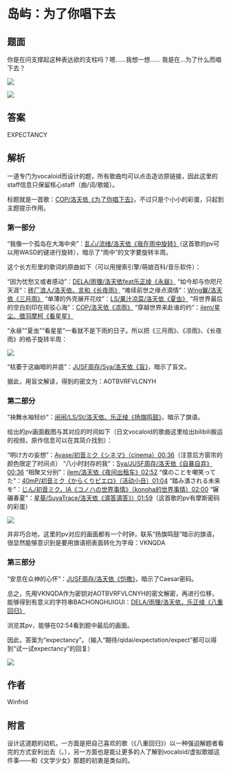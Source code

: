# 岛屿：为了你唱下去

## 题面

你是在问支撑起这种表达欲的支柱吗？嗯……我想一想……
我是在…为了什么而唱下去？

![](./07-dao-yu-wei-le-ni-chang-xia-qu.assets/image_1.webp)

![](./07-dao-yu-wei-le-ni-chang-xia-qu.assets/image_2.webp)

## 答案

<AnswerBlock>EXPECTANCY</AnswerBlock>

## 解析

一道专门为vocaloid而设计的题，所有歌曲均可以点击造访原链接，因此这里的staff信息只保留核心staff（曲/词/歌姬）。

标题就是一首歌：[COP/洛天依《为了你唱下去》](https://www.bilibili.com/video/BV1ts411y7FY)，不过只是个小小的彩蛋，只起到主题提示作用。

### 第一部分

“我像一个孤岛在大海中央”：[乱心/流绪/洛天依《我在雨中旋转》](https://www.bilibili.com/video/BV1bB4y1c7X4)（这首歌的pv可以用WASD的键进行旋转），暗示了“雨中”的文字要旋转半周。

这个长方形里的歌词的原曲如下（可以用搜索引擎/萌娘百科/音乐软件）：

“因为忧愁又或者感动”：[DELA/雨狸/洛天依feat乐正绫《永昼》](https://www.bilibili.com/video/BV1bB4y1c7X4)
“如今却与你咫尺天涯”：[砖厂浪人/洛天依、言和《长夜雨》](https://www.bilibili.com/video/BV12s411U7k9)
“难续前世之缘点滴情”：[Wing翼/洛天依《三月雨》](https://www.bilibili.com/video/BV1vx411F7Ey)
“单薄的外壳展开花纹”：[LS/果汁凉菜/洛天依《夏虫》](https://www.bilibili.com/video/BV1Hf4y1L7MF)
“将世界最后的空白刻印在斑驳心海”：[COP/洛天依《凉雨》](https://www.bilibili.com/video/BV12x411y7SN)
“穿越世界来赴谁的约”：[ilem/星尘、徵羽摩柯《看星星》](https://www.bilibili.com/video/BV1oc411h7mR)

“永昼”“夏虫”“看星星”一看就不是下雨的日子。所以把《三月雨》、《凉雨》、《长夜雨》的格子旋转半周：

![](./07-dao-yu-wei-le-ni-chang-xia-qu.assets/image_7.webp)

“枯萎于这幽暗的井底”：[JUSF周存/Sya/洛天依《盲》](https://www.bilibili.com/video/BV13s411d7RM)，暗示了盲文。

据此，用盲文解读，得到的密文为：AOTBVRFVLCNYH

### 第二部分

“袂舞水袖轻纱”：[闹闹/LS/St/洛天依、乐正绫《扬旗鸣鼓》](https://www.bilibili.com/festival/VSF2022live?bvid=BV1mb4y1E7RF)，暗示了旗语。

给出的pv画面截图与其对应的时间如下（日文vocaloid的歌曲这里给出bilibili搬运的视频，原作信息可以在其简介找到）：

“明け方の妄想”：[Ayase/初音ミク《シネマ》（cinema）00:36](https://www.bilibili.com/video/BV1dN411f7TZ)（注意后方窗帘的颜色限定了时间点）
“八小时封存的我”：[Sya/JUSF周存/洛天依《自暴自弃》00:36](https://www.bilibili.com/video/BV19b411m7mq)
“相聚又分别”：[ilem/洛天依《夜间出租车》02:52](https://www.bilibili.com/video/BV1vb411Y7A6)
“僕のことを嘲笑ってた”：[40mP/初音ミク《からくりピエロ》（活动小丑）01:04](https://www.bilibili.com/video/BV1TD4y1Q78b)
“踏み潰される未来を”：[じん/初音ミク，IA《コノハの世界事情》（konoha的世界事情）02:00](https://www.bilibili.com/video/BV1zx411w7KC)
“辗碾春夏”：[星葵/SuyaTrace/洛天依《滴答滴答》）01:59](https://www.bilibili.com/video/BV13L4y1p7y3)（这首歌的pv有摩斯密码的彩蛋）

![](./07-dao-yu-wei-le-ni-chang-xia-qu.assets/image_3.webp)

并非巧合地，这里的pv对应的画面都有一个时钟，联系“扬旗鸣鼓”暗示的旗语，很显然能够意识到是要用旗语把表面转化为字母：VKNQDA

### 第三部分

“安息在众神的心怀”：[JUSF周存/洛天依《恺撒》](https://www.bilibili.com/video/BV1zP4y1G7FM)，暗示了Caesar密码。

总之，先用VKNQDA作为密钥对AOTBVRFVLCNYH的密文解密，再进行位移，能够得到有意义的字符串BACHONGHUIGUI：[DELA/雨狸/洛天依，乐正绫《八重回归》](https://www.bilibili.com/video/BV1Hx411C7xF)

浏览其pv，能够在02:54看到题中最后的画面。

因此，答案为“expectancy”。（输入“期待/qidai/expectation/expect”都可以得到“试一试expectancy”的回复）

![](./07-dao-yu-wei-le-ni-chang-xia-qu.assets/image_4.webp)

## 作者

Winfrid

## 附言

设计这道题的动机，一方面是把自己喜欢的歌（《八重回归》）以一种强迫解题者看完的方式安利出去（。），另一方面也是能让更多的人了解到vocaloid/虚拟歌姬这件事——和《文学少女》那题的初衷是类似的。
